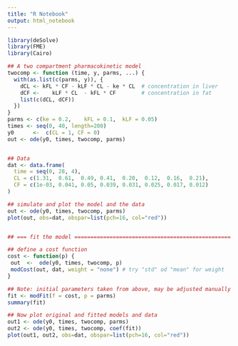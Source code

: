 ```yaml
---
title: "R Notebook"
output: html_notebook
---
```



```r
library(deSolve)
library(FME)
library(Cairo)

## A two compartment pharmacokinetic model
twocomp <- function (time, y, parms, ...) {
  with(as.list(c(parms, y)), {
    dCL <- kFL * CF - kLF * CL - ke * CL  # concentration in liver
    dCF <-    kLF * CL  - kFL * CF        # concentration in fat
    list(c(dCL, dCF))
  })
}
parms <- c(ke = 0.2,	kFL = 0.1,	kLF = 0.05)
times <- seq(0, 40, length=200)
y0      <-  c(CL = 1, CF = 0)
out <- ode(y0, times, twocomp, parms)


## Data
dat <- data.frame(
  time = seq(0, 28, 4),
  CL = c(1.31,  0.61,  0.49, 0.41,  0.20,  0.12,  0.16,  0.21),
  CF = c(1e-03, 0.041, 0.05, 0.039, 0.031, 0.025, 0.017, 0.012)
)

## simulate and plot the model and the data
out <- ode(y0, times, twocomp, parms)
plot(out, obs=dat, obspar=list(pch=16, col="red"))


## === fit the model =================================================

## define a cost function
cost <- function(p) {
 out  <-  ode(y0, times, twocomp, p)
 modCost(out, dat, weight = "none") # try "std" od "mean" for weight
}

## Note: initial parameters taken from above, may be adjusted manually
fit <- modFit(f = cost, p = parms)
summary(fit)

## Now plot original and fitted models and data
out1 <- ode(y0, times, twocomp, parms)
out2 <- ode(y0, times, twocomp, coef(fit))
plot(out1, out2, obs=dat, obspar=list(pch=16, col="red"))
```

